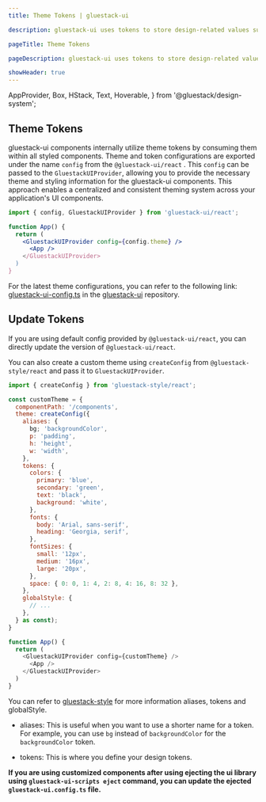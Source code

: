 ```yaml
---
title: Theme Tokens | gluestack-ui

description: gluestack-ui uses tokens to store design-related values such as colors, typography, spacing, and more. They are a way of centralizing the values in a single location.

pageTitle: Theme Tokens

pageDescription: gluestack-ui uses tokens to store design-related values such as colors, typography, spacing, and more. They are a way of centralizing the values in a single location.

showHeader: true
---
```



  AppProvider,
  Box,
  HStack,
  Text,
  Hoverable,
} from '@gluestack/design-system';

<Meta title="Configuration/Theme Tokens" />

## Theme Tokens

gluestack-ui components internally utilize theme tokens by consuming them within all styled components.
Theme and token configurations are exported under the name `config` from the `@gluestack-ui/react` . This `config` can be passed to the `GluestackUIProvider`, allowing you to provide the necessary theme and styling information for the gluestack-ui components. This approach enables a centralized and consistent theming system across your application's UI components.

```jsx
import { config, GluestackUIProvider } from 'gluestack-ui/react';

function App() {
  return (
    <GluestackUIProvider config={config.theme} />
      <App />
    </GluestackUIProvider>
  )
}

```

For the latest theme configurations, you can refer to the following link: [gluestack-ui-config.ts](https://github.com/gluestack/gluestack-ui/blob/patch/example/storybook/src/gluestack-ui.config.ts.) in the [gluestack-ui](https://github.com/gluestack/gluestack-ui) repository.

## Update Tokens

If you are using default config provided by `@gluestack-ui/react`, you can directly update the version of `@gluestack-ui/react`.

You can also create a custom theme using `createConfig` from `@gluestack-style/react` and pass it to `GluestackUIProvider`.

```js
import { createConfig } from 'gluestack-style/react';

const customTheme = {
  componentPath: '/components',
  theme: createConfig({
    aliases: {
      bg; 'backgroundColor',
      p: 'padding',
      h: 'height',
      w: 'width',
    },
    tokens: {
      colors: {
        primary: 'blue',
        secondary: 'green',
        text: 'black',
        background: 'white',
      },
      fonts: {
        body: 'Arial, sans-serif',
        heading: 'Georgia, serif',
      },
      fontSizes: {
        small: '12px',
        medium: '16px',
        large: '20px',
      },
      space: { 0: 0, 1: 4, 2: 8, 4: 16, 8: 32 },
    },
    globalStyle: {
      // ...
    },
  } as const);
}

function App() {
  return (
    <GluestackUIProvider config={customTheme} />
      <App />
    </GluestackUIProvider>
  )
}

```

You can refer to [gluestack-style](https://style.gluestack.io/docs/configuration/theme-tokens) for more information aliases, tokens and globalStyle.

- aliases: This is useful when you want to use a shorter name for a token. For example, you can use `bg` instead of `backgroundColor` for the `backgroundColor` token.

- tokens: This is where you define your design tokens.

**If you are using customized components after using ejecting the ui library using `gluestack-ui-scripts eject` command, you can update the ejected `gluestack-ui.config.ts` file.**
